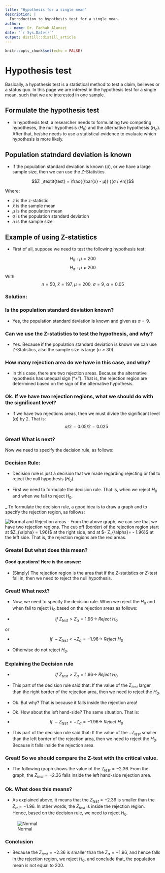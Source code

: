 ```yaml
---
title: "Hypothesis for a single mean"
description: |
  Introduction to hypothesis test for a single mean.
author:
  - name: Dr. Fadhah Alanazi
date: "`r Sys.Date()`"
output: distill::distill_article
---
```


```r
knitr::opts_chunk$set(echo = FALSE)
```

# Hypothesis test

Basically, a hypothesis test is a statistical method to test a claim, believes or a status quo. In this page we are interest in the
hypothesis test for a single mean, such that we are interested in one sample. 

## Formulate the hypothesis test

- In hypothesis test, a researcher needs to formulating two competing hypotheses, the null hypothesis ($H_0$) and the alternative hypothesis
($H_a$). After that, he/she needs to use a statistical evidence to evaluate which hypothesis is more likely.

## Population statndard deviation is known

- If the population standard deviation is known ($\sigma$), or we have a large sample size, then we can use the $Z$-Statistics. 

$$Z _\textit{test} = \frac{(\bar{x} - μ)} {(σ / √n)}$$

Where:

- $z$ is the z-statistic
- $\bar{x}$ is the sample mean
- $μ$ is the population mean
- $σ$ is the population standard deviation
- $n$ is the sample size

## Example of using Z-statistics 

- First of all, suppose we need to test the following hypothesis test:

$$H_0: \mu = 200$$
$$H_a: \mu \neq 200$$ 
With $$n = 50, \ \bar{x} = 197, \  \mu = 200, \ \sigma = 9, \ \alpha = 0.05$$

### Solution:

### Is the population standard deviation known? 

- Yes, the population standard deviation is known and given as $\sigma = 9$. 

### Can we use the Z-statistics to test the hypothesis, and why?

- Yes. Because if the population standard deviation is known we can use $Z$-Statistics, also the sample size is large ($n \geq 30$).

### How many rejection area do we have in this case, and why?

- In this case, there are two rejection areas. Because the alternative hypothesis has unequal sign ("$\neq$"). That is, 
the rejection region are determined based on the sign of the alternative hypothesis. 

### Ok. If we have two rejection regions, what we should do with the significant level?

- If we have two rejections areas, then we must divide the significant level ($\alpha$) by $2$. That is: $$\alpha /2 = 0.05/2 = 0.025$$

### Great! What is next?
Now we need to specify the decision rule, as follows:

### Decision Rule:

- Decision rule is just a decision that we made regarding rejecting or fail to reject the null hypothesis ($H_0$). 

- First we need to formulate the decision rule. That is, when we reject $H_0$ and when we fail to reject $H_0$. 

_ To formulate the decision rule, a good idea is to draw a graph and to specify the rejection region, as follows:

![Normal and Rejection areas](Normal_Rejection.png)
- From the above graph, we can see that we have two rejection regions. The cut-off (border) of the rejection region start at 
$Z_{\alpha} = 1.96}$ at the right side, and at $- Z_{\alpha}= - 1.96}$ at the left side. That is, the rejection regions are the red areas. 

### Greate! But what does this mean?

#### Good questions! Here is the answer:

- (Simply) The rejection region is the area that if the $Z$-statistics or $Z$-test fall in, then we need to reject the null hypothesis. 

### Great! What next?

- Now, we need to specify the decision rule. When we reject the $H_0$ and when fail to reject $H_0$ based on the rejection areas as follows:

- $$ If \ Z_{test} > Z_{\alpha} = 1.96 \rightarrow \  Reject \ H_0$$

or 

- $$ If \ - Z_{test} < - Z_{\alpha} = - 1.96 \rightarrow \  Reject \ H_0$$

- Otherwise do not reject $H_0$. 

### Explaining the Decision rule

- $$ If \ Z_{test} > Z_{\alpha} = 1.96 \rightarrow \  Reject \ H_0$$

- This part of the decision rule said that: If the value of the $Z_{test}$ larger than the right border of the rejection area, 
then we need to reject the $H_0$. 

- Ok. But why? That is because it falls inside the rejection area!

- Ok. How about the left hand-side? The same situation. That is: 

- $$ If \ - Z_{test} < - Z_{\alpha} = - 1.96 \rightarrow \  Reject \ H_0$$

- This part of the decision rule said that: If the value of the $- Z_{test}$ smaller than the left border of the rejection area, 
then we need to reject the $H_0$. Because it falls inside the rejection area. 

### Great! So we should compare the Z-test with the critical value. 

- The following graph shows the value of the $Z_{test} = -2.36$. From the graph, the $Z_{test} = -2.36$ falls inside the left hand-side
rejection area. 

### Ok. What does this means?

- As explained above, it means that the $Z_{test} = -2.36$ is smaller than the $Z_{\alpha}= -1.96$. In other words, the $Z_{test}$ is inside the
rejection region. Hence, based on the decision rule, we need to reject $H_0$. 

![Normal](final_Sou.Nor.png)

### Conclusion 

- Because the $Z_{test} = -2.36$ is smaller than the $Z_{\alpha}= -1.96$, and hence falls in the rejection region, we reject $H_0$, and conclude that, the population mean is not equal to $200$. 


